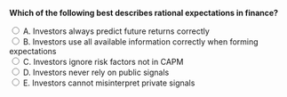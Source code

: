 ::: {.question-block}

<form onsubmit="event.preventDefault(); checkAnswer('module5_mcq_q88')" data-correct-answer="B">
<strong style="display: block;">Which of the following best describes rational expectations in finance?</strong>

<label><input type="radio" name="module5_mcq_q88" value="A"> A. Investors always predict future returns correctly</label><br>
<label><input type="radio" name="module5_mcq_q88" value="B"> B. Investors use all available information correctly when forming expectations</label><br>
<label><input type="radio" name="module5_mcq_q88" value="C"> C. Investors ignore risk factors not in CAPM</label><br>
<label><input type="radio" name="module5_mcq_q88" value="D"> D. Investors never rely on public signals</label><br>
<label><input type="radio" name="module5_mcq_q88" value="E"> E. Investors cannot misinterpret private signals</label><br>
</form>

<div id="feedback-module5_mcq_q88" class="feedback" data-status="" style="display:none;">
✅ Correct: B. Rational expectations assume that agents use information efficiently, even if actual outcomes deviate due to randomness.
</div>

:::
